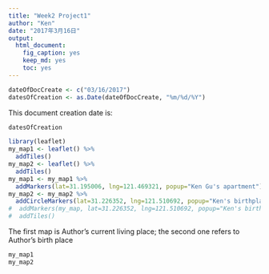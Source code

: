 ---
title: "Week2 Project1"
author: "Ken"
date: "2017年3月16日"
output: 
  html_document: 
    fig_caption: yes
    keep_md: yes
    toc: yes
---


```{r}
dateOfDocCreate <- c("03/16/2017")
datesOfCreation <- as.Date(dateOfDocCreate, "%m/%d/%Y")
```
This document creation date is: 
```{r}
datesOfCreation
```

```{r}

library(leaflet)
my_map1 <- leaflet() %>%
  addTiles()
my_map2 <- leaflet() %>%
  addTiles()
my_map1 <- my_map1 %>%
  addMarkers(lat=31.195006, lng=121.469321, popup="Ken Gu's apartment")
my_map2 <- my_map2 %>%
  addCircleMarkers(lat=31.226352, lng=121.510692, popup="Ken's birthplace")
#  addMarkers(my_map, lat=31.226352, lng=121.510692, popup="Ken's birthplace")
#  addTiles()
``` 
The first map is Author's current living place; the second one refers to Author's birth place
```{r}
my_map1
my_map2
```


